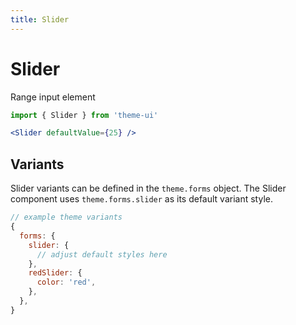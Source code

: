 ```yaml
---
title: Slider
---
```


# Slider

Range input element

```js
import { Slider } from 'theme-ui'
```

```jsx live=true
<Slider defaultValue={25} />
```

## Variants

Slider variants can be defined in the `theme.forms` object.
The Slider component uses `theme.forms.slider` as its default variant style.

```js
// example theme variants
{
  forms: {
    slider: {
      // adjust default styles here
    },
    redSlider: {
      color: 'red',
    },
  },
}
```
